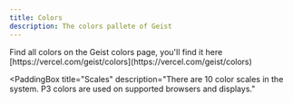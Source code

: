 ```yaml
---
title: Colors
description: The colors pallete of Geist
---
```


<PaddingBox>
  Find all colors on the Geist colors page, you'll find it here
  [https://vercel.com/geist/colors](https://vercel.com/geist/colors)
</PaddingBox>

<PaddingBox
  title="Scales"
  description="There are 10 color scales in the system. P3 colors are used on supported browsers and displays."
>
  <ColorSteps />
</PaddingBox>
